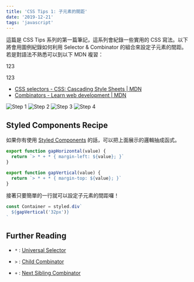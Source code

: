 ```yaml
---
title: 'CSS Tips 1: 子元素的間距'
date: '2019-12-21'
tags: 'javascript'
---
```



這篇是 CSS Tips 系列的第一篇筆記，這系列會紀錄一些實用的 CSS 寫法。以下將會用圖例紀錄如何利用 Selector & Combinator 的組合來設定子元素的間距。若是對語法不熟悉可以到以下 MDN 複習：

<Heading>123</Heading>
<p>123</p>

- [CSS selectors - CSS: Cascading Style Sheets | MDN](https://developer.mozilla.org/en-US/docs/Web/CSS/CSS_Selectors)
- [Combinators - Learn web development | MDN](https://developer.mozilla.org/en-US/docs/Learn/CSS/Building_blocks/Selectors/Combinators)

![Step 1](../images/css-gap/css-gap.001.jpeg)
![Step 2](../images/css-gap/css-gap.002.jpeg)
![Step 3](../images/css-gap/css-gap.003.jpeg)
![Step 4](../images/css-gap/css-gap.004.jpeg)

## Styled Components Recipe

如果你有使用 [Styled Components](https://www.styled-components.com/) 的話，可以把上面展示的邏輯抽成函式。

```js
export function gapHorizontal(value) {
  return `> * + * { margin-left: ${value}; }`
}

export function gapVertical(value) {
  return `> * + * { margin-top: ${value}; }`
}
```

接著只要簡單的一行就可以設定子元素的間距囉！

```js
const Container = styled.div`
  ${gapVertical('32px')}
`
```

## Further Reading

- `*` : [Universal Selector](https://drafts.csswg.org/selectors-3/#universal-selector)
- `>` : [Child Combinator](https://drafts.csswg.org/selectors-3/#child-combinators)

- `+` : [Next Sibling Combinator](https://drafts.csswg.org/selectors-3/#adjacent-sibling-combinators)
